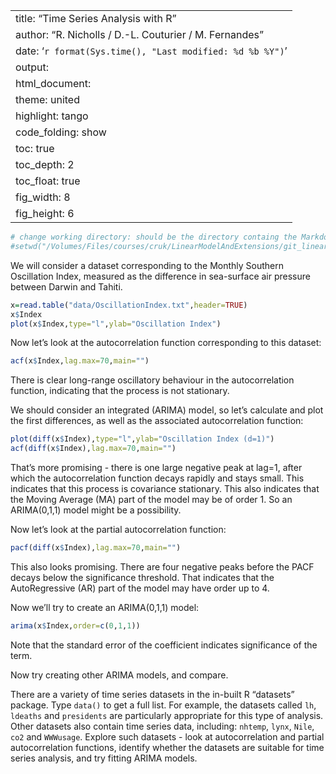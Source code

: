 


---
title: "Time Series Analysis with R" 
author: "R. Nicholls / D.-L. Couturier / M. Fernandes"
date: '`r format(Sys.time(), "Last modified: %d %b %Y")`'
output:
  html_document:
    theme: united 
    highlight: tango
    code_folding: show    
    toc: true           
    toc_depth: 2       
    toc_float: true     
    fig_width: 8
    fig_height: 6
---



<!--- rmarkdown::render("/Volumes/Files/courses/cruk/LinearModelAndExtensions/git_linear-models-r/time_series_analysis.Rmd") --->

```r
# change working directory: should be the directory containg the Markdown files:
#setwd("/Volumes/Files/courses/cruk/LinearModelAndExtensions/git_linear-models-r/")

```

We will consider a dataset corresponding to the Monthly Southern Oscillation Index, measured as the difference in sea-surface air pressure between Darwin and Tahiti.

```r
x=read.table("data/OscillationIndex.txt",header=TRUE)
x$Index
plot(x$Index,type="l",ylab="Oscillation Index")
```

Now let's look at the autocorrelation function corresponding to this dataset:
```r
acf(x$Index,lag.max=70,main="")
```

There is clear long-range oscillatory behaviour in the autocorrelation function, indicating that the process is not stationary.

We should consider an integrated (ARIMA) model, so let's calculate and plot the first differences, as well as the associated autocorrelation function:
```r
plot(diff(x$Index),type="l",ylab="Oscillation Index (d=1)")
acf(diff(x$Index),lag.max=70,main="")
```

That's more promising - there is one large negative peak at lag=1, after which the autocorrelation function decays rapidly and stays small. This indicates that this process is covariance stationary. This also indicates that the Moving Average (MA) part of the model may be of order 1. So an ARIMA(0,1,1) model might be a possibility.

Now let's look at the partial autocorrelation function:
```r
pacf(diff(x$Index),lag.max=70,main="")
```

This also looks promising. There are four negative peaks before the PACF decays below the significance threshold. That indicates that the AutoRegressive (AR) part of the model may have order up to 4.

Now we'll try to create an ARIMA(0,1,1) model:
```r
arima(x$Index,order=c(0,1,1))
```

Note that the standard error of the coefficient indicates significance of the term. 

Now try creating other ARIMA models, and compare.

There are a variety of time series datasets in the in-built R "datasets" package. Type `data()` to get a full list. For example, the datasets called `lh`, `ldeaths` and `presidents` are particularly appropriate for this type of analysis. Other datasets also contain time series data, including: `nhtemp`, `lynx`, `Nile`, `co2` and `WWWusage`. Explore such datasets - look at autocorrelation and partial autocorrelation functions, identify whether the datasets are suitable for time series analysis, and try fitting ARIMA models.
